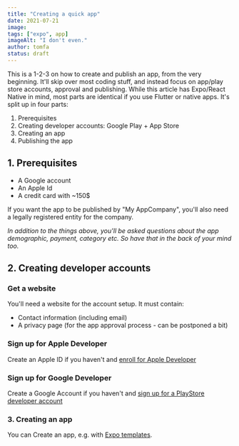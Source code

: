 ```yaml
---
title: "Creating a quick app"
date: 2021-07-21
image:
tags: ["expo", app]
imageAlt: "I don't even."
author: tomfa
status: draft
---
```


This is a 1-2-3 on how to create and publish an app, from the very beginning. It'll skip over most coding stuff, and instead focus on app/play store accounts, approval and publishing.
While this article has Expo/React Native in mind, most parts are identical if you use Flutter or native apps. It's split up in four parts:

1. Prerequisites
2. Creating developer accounts: Google Play + App Store
3. Creating an app
4. Publishing the app

## 1. Prerequisites

- A Google account
- An Apple Id
- A credit card with ~150$

If you want the app to be published by "My AppCompany", you'll also need a legally registered entity for the company.

_In addition to the things above, you'll be asked questions about the app demographic, payment, category etc. So have that in the back of your mind too._

## 2. Creating developer accounts

### Get a website

You'll need a website for the account setup. It must contain:

- Contact information (including email)
- A privacy page (for the app approval process - can be postponed a bit)

### Sign up for Apple Developer

Create an Apple ID if you haven't and  [enroll for Apple Developer](https://developer.apple.com/programs/enroll/)

### Sign up for Google Developer

Create a Google Account if you  haven't and [sign up for a PlayStore developer account](https://play.google.com/console)

### 3. Creating an app

You can Create an app, e.g. with [Expo templates](https://github.com/expo/examples).

